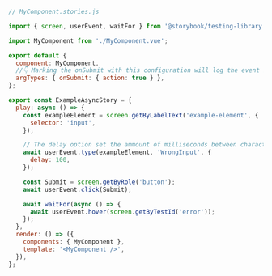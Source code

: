 ```js
// MyComponent.stories.js

import { screen, userEvent, waitFor } from '@storybook/testing-library';

import MyComponent from './MyComponent.vue';

export default {
  component: MyComponent,
  //👇 Marking the onSubmit with this configuration will log the event in the Actions panel
  argTypes: { onSubmit: { action: true } },
};

export const ExampleAsyncStory = {
  play: async () => {
    const exampleElement = screen.getByLabelText('example-element', {
      selector: 'input',
    });

    // The delay option set the ammount of milliseconds between characters being typed
    await userEvent.type(exampleElement, 'WrongInput', {
      delay: 100,
    });

    const Submit = screen.getByRole('button');
    await userEvent.click(Submit);

    await waitFor(async () => {
      await userEvent.hover(screen.getByTestId('error'));
    });
  },
  render: () => ({
    components: { MyComponent },
    template: '<MyComponent />',
  }),
};
```